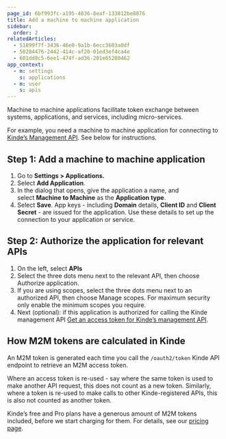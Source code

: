 ```yaml
---
page_id: 6bf993fc-a195-4836-8eaf-133812be8876
title: Add a machine to machine application
sidebar:
  order: 2
relatedArticles:
  - 51899f7f-3436-46e0-9a1b-6ecc3603a0df
  - 50284476-2442-414c-af20-01ed3ef4ca4e
  - 601dd8c5-6ee1-474f-ad36-201e65280462
app_context:
  - m: settings
    s: applications
  - m: user
    s: apis
---
```


Machine to machine applications facilitate token exchange between systems, applications, and services, including micro-services.

For example, you need a machine to machine application for connecting to [Kinde’s Management API](https://kinde.com/api/docs/#kinde-management-api). See below for instructions.

## Step 1: Add a machine to machine application

1. Go to **Settings > Applications.**
2. Select **Add Application**.
3. In the dialog that opens, give the application a name, and select **Machine to Machine** as the **Application type**.
4. Select **Save**. App keys - including **Domain** details, **Client ID** and **Client Secret** - are issued for the application. Use these details to set up the connection to your application or service.

## Step 2: Authorize the application for relevant APIs

1. On the left, select **APIs** 
2. Select the three dots menu next to the relevant API, then choose Authorize application.
3. If you are using scopes, select the three dots menu next to an authorized API, then choose Manage scopes. For maximum security only enable the minimum scopes you require.
4. Next (optional): if this application is authorized for calling the Kinde management API [Get an access token for Kinde’s management API](/developer-tools/kinde-api/get-access-token-for-connecting-securely-to-kindes-api/).

## How M2M tokens are calculated in Kinde

An M2M token is generated each time you call the `/oauth2/token` Kinde API endpoint to retrieve an M2M access token.

Where an access token is re-used - say where the same token is used to make another API request, this does not count as a new token. Similarly, where a token is re-used to make calls to other Kinde-registered APIs, this is also not counted as another token.

Kinde’s free and Pro plans have a generous amount of M2M tokens included, before we start charging for them. For details, see our [pricing page](https://kinde.com/pricing/).
